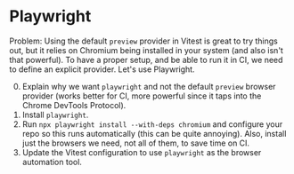 # Playwright

Problem: Using the default `preview` provider in Vitest is great to try things out, but it relies on Chromium being installed in your system (and also isn't that powerful). To have a proper setup, and be able to run it in CI, we need to define an explicit provider. Let's use Playwright.

0. Explain why we want `playwright` and not the default `preview` browser provider (works better for CI, more powerful since it taps into the Chrome DevTools Protocol).
1. Install `playwright`.
1. Run `npx playwright install --with-deps chromium` and configure your repo so this runs automatically (this can be quite annoying). Also, install just the browsers we need, not all of them, to save time on CI.
1. Update the Vitest configuration to use `playwright` as the browser automation tool.
